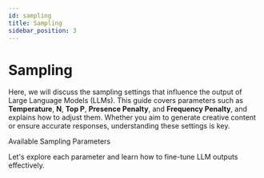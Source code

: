 ```yaml
---
id: sampling
title: Sampling
sidebar_position: 3
---
```




# Sampling

Here, we will discuss the sampling settings that influence the output of Large Language Models (LLMs). This guide covers parameters such as **Temperature**, **N**, **Top P**, **Presence Penalty**, and **Frequency Penalty**, and explains how to adjust them. Whether you aim to generate creative content or ensure accurate responses, understanding these settings is key.

<SectionTab as="h1" sectionId="available-sampling-parameters">Available Sampling Parameters</SectionTab>

Let's explore each parameter and learn how to fine-tune LLM outputs effectively.

<ExplorerTabs id="available_sampling_parameters">
  <ExplorerTab value="n-completions" label="N Completions">
    <NCompletionsTab/>
  </ExplorerTab>
  <ExplorerTab value="temperature" label="Temperature">
    <TemperatureTab/>
  </ExplorerTab>
  <ExplorerTab value="top-p" label="Top P">
    <TopPTab/>
  </ExplorerTab>
  <ExplorerTab value="penalties" label="Penalties">
    <PenaltiesTab/>
  </ExplorerTab>
</ExplorerTabs>